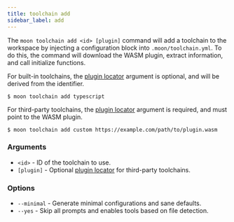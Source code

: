 ```yaml
---
title: toolchain add
sidebar_label: add
---
```



<VersionLabel version="1.38.0" header />

The `moon toolchain add <id> [plugin]` command will add a toolchain to the workspace by injecting a
configuration block into `.moon/toolchain.yml`. To do this, the command will download the WASM
plugin, extract information, and call initialize functions.

For built-in toolchains, the [plugin locator][locator] argument is optional, and will be derived
from the identifier.

```shell
$ moon toolchain add typescript
```

For third-party toolchains, the [plugin locator][locator] argument is required, and must point to
the WASM plugin.

```shell
$ moon toolchain add custom https://example.com/path/to/plugin.wasm
```

### Arguments

- `<id>` - ID of the toolchain to use.
- `[plugin]` - Optional [plugin locator][locator] for third-party toolchains.

### Options

- `--minimal` - Generate minimal configurations and sane defaults.
- `--yes` - Skip all prompts and enables tools based on file detection.

[locator]: ../../guides/wasm-plugins#configuring-plugin-locations
